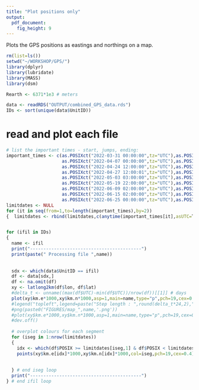 ```yaml
---
title: "Plot positions only"
output: 
  pdf_document: 
    fig_height: 9
---
```



Plots the GPS positions as eastings and northings on a map.



```r
rm(list=ls())
setwd("~/WORKSHOP/GPS/")
library(dplyr)
library(lubridate)
library(MASS)
library(dsm)

Rearth <- 6371*1e3 # meters

data <- readRDS("OUTPUT/combined_GPS_data.rds")
IDs <- sort(unique(data$UnitID))
```


# read and plot each file
```r

# list the important times - start, jumps, ending:
important_times <- c(as.POSIXct("2022-03-31 00:00:00",tz="UTC"),as.POSIXct("2022-04-07 00:00:00",tz="UTC"),
                     as.POSIXct("2022-04-07 00:00:00",tz="UTC"),as.POSIXct("2022-04-24 12:00:00",tz="UTC"),
                     as.POSIXct("2022-04-24 12:00:00",tz="UTC"),as.POSIXct("2022-04-27 12:00:01",tz="UTC"),
                     as.POSIXct("2022-04-27 12:00:01",tz="UTC"),as.POSIXct("2022-05-03 03:00:00",tz="UTC"),
                     as.POSIXct("2022-05-03 03:00:00",tz="UTC"),as.POSIXct("2022-05-19 22:00:00",tz="UTC"),
                     as.POSIXct("2022-05-19 22:00:00",tz="UTC"),as.POSIXct("2022-06-09 02:00:00",tz="UTC"),
                     as.POSIXct("2022-06-09 02:00:00",tz="UTC"),as.POSIXct("2022-06-15 02:00:00",tz="UTC"),
                     as.POSIXct("2022-06-15 02:00:00",tz="UTC"),as.POSIXct("2022-06-25 00:00:00",tz="UTC"),
                     as.POSIXct("2022-06-25 00:00:00",tz="UTC"),as.POSIXct("2023-06-20 02:00:00",tz="UTC"))
limitdates <- NULL
for (it in seq(from=1,to=length(important_times),by=2))
{  limitdates <- rbind(limitdates,c(anytime(important_times[it],asUTC=T),anytime(important_times[it+1],asUTC=T)))}


for (ifil in IDs)
{
  name <- ifil
  print("------------------------------------------")
  print(paste(" Processing file ",name))
  
  
  sdx <- which(data$UnitID == ifil)
  df <- data[sdx,]
  df <- na.omit(df)
  xy <- latlong2km(df$lon, df$lat)
  #delta_t <- unname((max(df$UTC)-min(df$UTC))/nrow(df))[[1]] # days
  plot(xy$km.e*1000,xy$km.n*1000,asp=1,main=name,type="p",pch=19,cex=0.3,xlab="meters East-West",ylab="meters North-South")
  #legend("topleft",legend=paste("Step length : ",round(delta_t*24,2)," hours"))
  #png(paste0("FIGURES/map_",name,'.png'))
  #plot(xy$km.e*1000,xy$km.n*1000,asp=1,main=name,type="p",pch=19,cex=0.3,xlab="meters East-West",ylab="meters North-South")
  #dev.off()    
  
  # overplot colours for each segment
  for (iseg in 1:nrow(limitdates))
  {
    idx <- which(df$POSIX >= limitdates[iseg,1] & df$POSIX < limitdates[iseg,2])
    points(xy$km.e[idx]*1000,xy$km.n[idx]*1000,col=iseg,pch=19,cex=0.4)
    
    
  } # end iseg loop
  print("------------------------------------------")
} # end ifil loop
```


